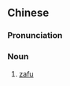 {{also|蒲团}}
==Chinese==
{{zh-forms|s=蒲团}}

===Pronunciation===
{{zh-pron
|m=pútuán
|c=pou4 tyun4
|cat=n
}}

===Noun===
{{zh-noun}}

# [[zafu]]